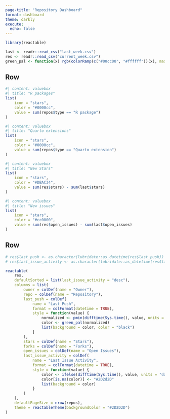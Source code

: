 ```yaml
---
page-title: "Repository Dashboard"
format: dashboard
theme: darkly
execute: 
  echo: false
---
```


```r
library(reactable)

last <- readr::read_csv("last_week.csv")
res <- readr::read_csv("current_week.csv")
green_pal <- function(x) rgb(colorRamp(c("#00cc00", "#ffffff"))(x), maxColorValue = 255)
```

## Row

```r
#| content: valuebox
#| title: "R packages"
list(
    icon = "stars",
    color = "#0000cc",
    value = sum(repos$type == "R package")
)
```

```r
#| content: valuebox
#| title: "Quarto extensions"
list(
    icon = "stars",
    color = "#0000cc",
    value = sum(repos$type == "Quarto extension")
)
```

```r
#| content: valuebox
#| title: "New Stars"
list(
    icon = "stars",
    color = "#DBAC34",
    value = sum(res$stars) - sum(last$stars)
)
```

```r
#| content: valuebox
#| title: "New issues"
list(
    icon = "stars",
    color = "#cc0000",
    value = sum(res$open_issues) - sum(last$open_issues)
)
```

## Row

```r
# res$last_push <- as.character(lubridate::as_datetime(res$last_push))
# res$last_issue_activity <- as.character(lubridate::as_datetime(res$last_issue_activity))

reactable(
    res,
    defaultSorted = list(last_issue_activity = "desc"),
    columns = list(
        owner = colDef(name = "Owner"),
        repo = colDef(name = "Repository"),
        last_push = colDef(
            name = "Last Push",
            format = colFormat(datetime = TRUE),
            style = function(value) {
                normalized <- pmin(difftime(Sys.time(), value, units = "days") / 365, 1)
                color <- green_pal(normalized)
                list(background = color, color = "black")
            }
        ),
        stars = colDef(name = "Stars"),
        forks = colDef(name = "Forks"),
        open_issues = colDef(name = "Open Issues"),
        last_issue_activity = colDef(
            name = "Last Issue Activity",
            format = colFormat(datetime = TRUE),
            style = function(value) {
                color <- ifelse(difftime(Sys.time(), value, units = "days") <= 7, "#cc0000", "#2D2D2D")
                color[is.na(color)] <- "#2D2d2D"
                list(background = color)
            }
        )
    ),
    defaultPageSize = nrow(repos),
    theme = reactableTheme(backgroundColor = "#2D2D2D")
)
```